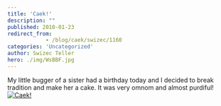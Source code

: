 ```yaml
---
title: 'Caek!'
description: ""
published: 2010-01-23
redirect_from: 
            - /blog/caek/swizec/1160
categories: 'Uncategorized'
author: Swizec Teller
hero: ./img/WsBBF.jpg
---
```

My little bugger of a sister had a birthday today and I decided to break tradition and make her a cake. It was very omnom and almost purdiful! [![](http://imgur.com/WsBBF.jpg "Caek!")](./img/WsBBF.jpg)
